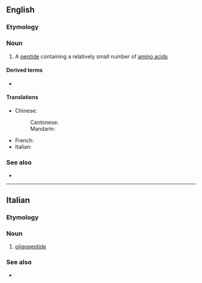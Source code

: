 ==English==

===Etymology===
{{prefix|en|oligo|peptide}}

===Noun===
{{wikipedia}}
{{en-noun}}

# {{lb|en|biochemistry}} A [[peptide]] containing a relatively small number of [[amino acid]]s

====Derived terms====
* {{l|it|oligopeptidic}}

====Translations====
{{trans-top|peptide containing a relatively small number of amino acids}}
* Chinese:
*: Cantonese: {{t|yue|寡肽|tr=gwaa2 taai3|sc=Hani}}
*: Mandarin: {{t|cmn|寡肽|tr=guǎtài|sc=Hani}}
{{trans-mid}}
* French: {{t+|fr|oligopeptide|m}}
* Italian: {{t|it|oligopeptide|m}}
{{trans-bottom}}

===See also===
* {{l|en|polypeptide}}

----

==Italian==

===Etymology===
{{prefix|it|oligo|peptide}}

===Noun===
{{it-noun|m}}

# {{lb|it|biochemistry}} [[#English|oligopeptide]]

===See also===
* {{l|it|polipeptide}}